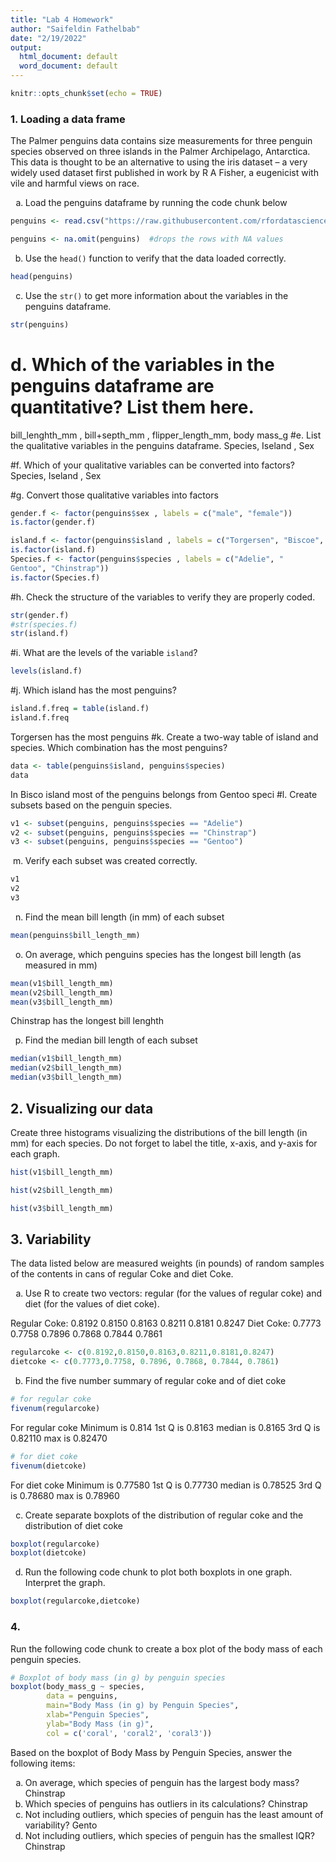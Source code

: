 ---
title: "Lab 4 Homework"
author: "Saifeldin Fathelbab"
date: "2/19/2022"
output:
  html_document: default
  word_document: default
---

```{r setup, include=FALSE}
knitr::opts_chunk$set(echo = TRUE)
```

### 1. Loading a data frame

The Palmer penguins data contains size measurements for three penguin species observed on three islands in the Palmer Archipelago, Antarctica. This data is thought to be an alternative to using the iris dataset -- a very widely used dataset first published in work by R A Fisher, a eugenicist with vile and harmful views on race.


a.  Load the penguins dataframe by running the code chunk below
```{r}
penguins <- read.csv("https://raw.githubusercontent.com/rfordatascience/tidytuesday/master/data/2020/2020-07-28/penguins.csv")

penguins <- na.omit(penguins)  #drops the rows with NA values
```

b.  Use the `head()` function to verify that the data loaded correctly.

```{r}
head(penguins)
```

c.  Use the `str()` to get more information about the variables in the penguins dataframe.

```{r}
str(penguins)
```

# d.  Which of the variables in the penguins dataframe are quantitative?  List them here.
bill_lenghth_mm , bill+septh_mm , flipper_length_mm, body mass_g
#e.  List the qualitative variables in the penguins dataframe.
Species, Iseland , Sex

#f.  Which of your qualitative variables can be converted into factors?
Species, Iseland , Sex

#g.  Convert those qualitative variables into factors
```{r}
gender.f <- factor(penguins$sex , labels = c("male", "female"))
is.factor(gender.f)

island.f <- factor(penguins$island , labels = c("Torgersen", "Biscoe", "Dream"))
is.factor(island.f)
Species.f <- factor(penguins$species , labels = c("Adelie", "	
Gentoo", "Chinstrap"))
is.factor(Species.f)
```

#h.  Check the structure of the variables to verify they are properly coded.
```{r}
str(gender.f)
#str(species.f)
str(island.f)

```

#i.  What are the levels of the variable `island`?
```{r}
levels(island.f)
```

#j.  Which island has the most penguins?
```{r}
island.f.freq = table(island.f)
island.f.freq
```
Torgersen has the most penguins
#k.  Create a two-way table of island and species.  Which combination has the most penguins?
```{r}
data <- table(penguins$island, penguins$species)
data
```
In Bisco island most of the penguins belongs from Gentoo speci
#l.  Create subsets based on the penguin species.
```{r}
v1 <- subset(penguins, penguins$species == "Adelie")
v2 <- subset(penguins, penguins$species == "Chinstrap")
v3 <- subset(penguins, penguins$species == "Gentoo")

```

m.  Verify each subset was created correctly.
```{r}
v1
v2
v3
```

n.  Find the mean bill length (in mm) of each subset
```{r}
mean(penguins$bill_length_mm)
```

o. On average, which penguins species has the longest bill length (as measured in mm)
```{r}
mean(v1$bill_length_mm)
mean(v2$bill_length_mm)
mean(v3$bill_length_mm)
```
Chinstrap has the longest bill lenghth 

p.  Find the median bill length of each subset
```{r}
median(v1$bill_length_mm)
median(v2$bill_length_mm)
median(v3$bill_length_mm)
```

## 2. Visualizing our data

Create three histograms visualizing the distributions of the bill length (in mm) for each species.  Do not forget to label the title, x-axis, and y-axis for each graph.

```{r}
hist(v1$bill_length_mm)


```

```{r}
hist(v2$bill_length_mm)
```

```{r}
hist(v3$bill_length_mm)
```

## 3.  Variability

The data listed below are measured weights (in pounds) of random samples of the contents in cans of regular Coke and diet Coke. 

a.  Use R to create two vectors: regular (for the values of regular coke) and diet (for the values of diet coke).  

Regular Coke: 0.8192 0.8150 0.8163 0.8211 0.8181 0.8247
Diet Coke: 0.7773 0.7758 0.7896 0.7868 0.7844 0.7861

```{r}
regularcoke <- c(0.8192,0.8150,0.8163,0.8211,0.8181,0.8247)
dietcoke <- c(0.7773,0.7758, 0.7896, 0.7868, 0.7844, 0.7861)
```

b.  Find the five number summary of regular coke and of diet coke
```{r}
# for regular coke
fivenum(regularcoke)
```
For regular coke
Minimum is 0.814
1st Q is 0.8163
median is 0.8165
3rd Q is 0.82110
max is 0.82470
```{r}
# for diet coke
fivenum(dietcoke)
```
For diet coke
Minimum is 0.77580
1st Q is 0.77730
median is 0.78525
3rd Q is 0.78680
max is 0.78960

c.  Create separate boxplots of the distribution of regular coke and the distribution of diet coke
```{r}
boxplot(regularcoke)
boxplot(dietcoke)
```

d.  Run the following code chunk to plot both boxplots in one graph.  Interpret the graph.
```{r}
boxplot(regularcoke,dietcoke)
```


### 4.  
Run the following code chunk to create a box plot of the body mass of each penguin species.
```{r}
# Boxplot of body mass (in g) by penguin species
boxplot(body_mass_g ~ species,
        data = penguins, 
        main="Body Mass (in g) by Penguin Species",
        xlab="Penguin Species", 
        ylab="Body Mass (in g)",
        col = c('coral', 'coral2', 'coral3'))
```

Based on the boxplot of Body Mass by Penguin Species, answer the following items:  

a.  On average, which species of penguin has the largest body mass?
Chinstrap
b.  Which species of penguins has outliers in its calculations?
Chinstrap
c.  Not including outliers, which species of penguin has the least amount of variability?
Gento
d.  Not including outliers, which species of penguin has the smallest IQR?
Chinstrap
 
